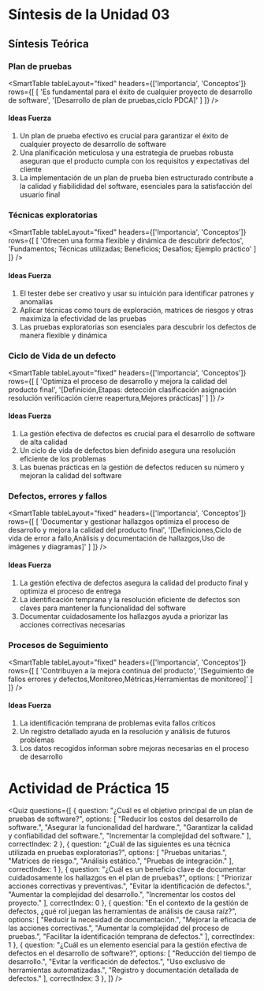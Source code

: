 # Síntesis de la Unidad 03

## Síntesis Teórica

### Plan de pruebas

<SmartTable
	tableLayout="fixed"
	headers={['Importancia', 'Conceptos']}
	rows={[
		[
			'Es fundamental para el éxito de cualquier proyecto de desarrollo de software',
			'[Desarrollo de plan de pruebas,ciclo PDCA]'
		]
	]}
/>

#### Ideas Fuerza
1. Un plan de prueba efectivo es crucial para garantizar el éxito de cualquier proyecto de desarrollo de software
2. Una planificación meticulosa y una estrategia de pruebas robusta aseguran que el producto cumpla con los requisitos y expectativas del cliente
3. La implementación de un plan de prueba bien estructurado contribute a la calidad y fiabilididad del software, esenciales para la satisfacción del usuario final

### Técnicas exploratorias

<SmartTable
	tableLayout="fixed"
	headers={['Importancia', 'Conceptos']}
	rows={[
		[
			'Ofrecen una forma flexible y dinámica de descubrir defectos',
			'Fundamentos; Técnicas utilizadas; Beneficios; Desafíos; Ejemplo práctico'
		]
	]}
/>

#### Ideas Fuerza
1. El tester debe ser creativo y usar su intuición para identificar patrones y anomalías
2. Aplicar técnicas como tours de exploración, matrices de riesgos y otras maximiza la efectividad de las pruebas
3. Las pruebas exploratorias son esenciales para descubrir los defectos de manera flexible y dinámica

### Ciclo de Vida de un defecto

<SmartTable
	tableLayout="fixed"
	headers={['Importancia', 'Conceptos']}
	rows={[
		[
			'Optimiza el proceso de desarrollo y mejora la calidad del producto final',
			'[Definición,Etapas: detección clasificación asignación resolución verificación cierre reapertura,Mejores prácticas]'
		]
	]}
/>

#### Ideas Fuerza
1. La gestión efectiva de defectos es crucial para el desarrollo de software de alta calidad
2. Un ciclo de vida de defectos bien definido asegura una resolución eficiente de los problemas
3. Las buenas prácticas en la gestión de defectos reducen su número y mejoran la calidad del software

### Defectos, errores y fallos

<SmartTable
	tableLayout="fixed"
	headers={['Importancia', 'Conceptos']}
	rows={[
		[
			'Documentar y gestionar hallazgos optimiza el proceso de desarrollo y mejora la calidad del producto final',
			'[Definiciones,Ciclo de vida de error a fallo,Análisis y documentación de hallazgos,Uso de imágenes y diagramas]'
		]
	]}
/>

#### Ideas Fuerza
1. La gestión efectiva de defectos asegura la calidad del producto final y optimiza el proceso de entrega
2. La identificación temprana y la resolución eficiente de defectos son claves para mantener la funcionalidad del software
3. Documentar cuidadosamente los hallazgos ayuda a priorizar las acciones correctivas necesarias

### Procesos de Seguimiento

<SmartTable
	tableLayout="fixed"
	headers={['Importancia', 'Conceptos']}
	rows={[
		[
			'Contribuyen a la mejora continua del producto',
			'[Seguimiento de fallos errores y defectos,Monitoreo,Métricas,Herramientas de monitoreo]'
		]
	]}
/>

#### Ideas Fuerza
1. La identificación temprana de problemas evita fallos críticos
2. Un registro detallado ayuda en la resolución y análisis de futuros problemas
3. Los datos recogidos informan sobre mejoras necesarias en el proceso de desarrollo

# Actividad de Práctica 15

<Quiz questions={[
	{
		question: "¿Cuál es el objetivo principal de un plan de pruebas de software?",
		options: [
			"Reducir los costos del desarrollo de software.",
			"Asegurar la funcionalidad del hardware.",
			"Garantizar la calidad y confiabilidad del software.",
			"Incrementar la complejidad del software."
		],
		correctIndex: 2
	},
    {
		question: "¿Cuál de las siguientes es una técnica utilizada en pruebas exploratorias?",
		options: [
			"Pruebas unitarias.",
			"Matrices de riesgo.",
			"Análisis estático.",
			"Pruebas de integración."
		],
		correctIndex: 1
	},
    {
		question: "¿Cuál es un beneficio clave de documentar cuidadosamente los hallazgos en el plan de pruebas?",
		options: [
			"Priorizar acciones correctivas y preventivas.",
			"Evitar la identificación de defectos.",
			"Aumentar la complejidad del desarrollo.",
			"Incrementar los costos del proyecto."
		],
		correctIndex: 0
	},
    {
		question: "En el contexto de la gestión de defectos, ¿qué rol juegan las herramientas de análisis de causa raíz?",
		options: [
			"Reducir la necesidad de documentación.",
			"Mejorar la eficacia de las acciones correctivas.",
			"Aumentar la complejidad del proceso de pruebas.",
			"Facilitar la identificación temprana de defectos."
		],
		correctIndex: 1
	},
    {
		question: "¿Cuál es un elemento esencial para la gestión efectiva de defectos en el desarrollo de software?",
		options: [
			"Reducción del tiempo de desarrollo.",
			"Evitar la verificación de defectos.",
			"Uso exclusivo de herramientas automatizadas.",
			"Registro y documentación detallada de defectos."
		],
		correctIndex: 3
	},
]} />